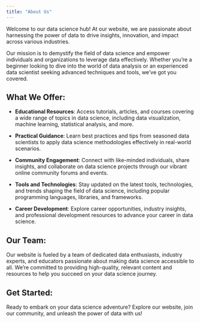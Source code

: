 ```yaml
---
title: "About Us"
---
```


Welcome to our data science hub! At our website, we are passionate about harnessing the power of data to drive insights, innovation, and impact across various industries.

Our mission is to demystify the field of data science and empower individuals and organizations to leverage data effectively. Whether you're a beginner looking to dive into the world of data analysis or an experienced data scientist seeking advanced techniques and tools, we've got you covered.

## What We Offer:

-   **Educational Resources**: Access tutorials, articles, and courses covering a wide range of topics in data science, including data visualization, machine learning, statistical analysis, and more.

-   **Practical Guidance**: Learn best practices and tips from seasoned data scientists to apply data science methodologies effectively in real-world scenarios.

-   **Community Engagement**: Connect with like-minded individuals, share insights, and collaborate on data science projects through our vibrant online community forums and events.

-   **Tools and Technologies**: Stay updated on the latest tools, technologies, and trends shaping the field of data science, including popular programming languages, libraries, and frameworks.

-   **Career Development**: Explore career opportunities, industry insights, and professional development resources to advance your career in data science.

## Our Team:

Our website is fueled by a team of dedicated data enthusiasts, industry experts, and educators passionate about making data science accessible to all. We're committed to providing high-quality, relevant content and resources to help you succeed on your data science journey.

## Get Started:

Ready to embark on your data science adventure? Explore our website, join our community, and unleash the power of data with us!
